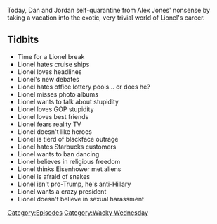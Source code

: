 {{DEFAULTSORT:
    #_EPISODE_0409:The Lionel Countdown
}}{{Episode
    | title           = The Lionel Countdown
    | caption         = Listen to this episode on [https://knowledgefight.libsyn.com/knowledge-fight-the-lionel-solution Libsyn] [https://open.spotify.com/episode/3399gbHWAoNTvkMvmvW6dG Spotify], Read the [[Transcript/409: The Lionel Countdown|Unofficial Transcript]]
    | episodeNumber   = 409
    | length          = 02:32:45
    | airDate         = March 18, 2020
    | episodeType     = [[:Category:Wacky Wednesday|Wacky Wednesday]]
    | appearance      = [[Lionel]]
    | beverage        = Spiteful Brewery Miss O'Leary's Chocolate Milk Stout
    | previousEpisode = [[408: March 11-13, 2020]]
    | nextEpisode     = [[410: March 19-20, 2020]]
}}

{{Stub}}

Today, Dan and Jordan self-quarantine from Alex Jones' nonsense by taking a vacation into the exotic, very trivial world of Lionel's career.

==Tidbits==

*Time for a Lionel break
*Lionel hates cruise ships
*Lionel loves headlines
*Lionel's new debates
*Lionel hates office lottery pools... or does he?
*Lionel misses photo albums
*Lionel wants to talk about stupidity
*Lionel loves GOP stupidity
*Lionel loves best friends
*Lionel fears reality TV
*Lionel doesn't like heroes
*Lionel is tierd of blackface outrage
*Lionel hates Starbucks customers
*Lionel wants to ban dancing
*Lionel believes in religious freedom
*Lionel thinks Eisenhower met aliens
*Lionel is afraid of snakes
*Lionel isn't pro-Trump, he's anti-Hillary
*Lionel wants a crazy president
*Lionel doesn't believe in sexual harassment

[[Category:Episodes]]
[[Category:Wacky Wednesday]]
